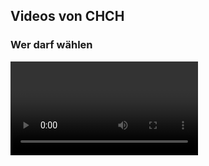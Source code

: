 
## Videos von CHCH

### Wer darf wählen

<Video url="https://www.youtube.com/watch?v=A-e7BOW9J1k" />
Das Video erklärt auf einfache Art das Stimm- und Wahlrecht in der Schweiz

### Föderalismus

<Video url="https://www.youtube.com/watch?v=e4kUiFcasc0" />
In der Schweiz spielen Bund, Kantone und Gemeinden je eine eigene Rolle. Auf jeder
dieser drei Ebenen gibt es je eine eigene Behörde für die legislative, die exekutive
und die judikative Gewalt. Das Volk kann dank der direkten Demokratie direkt in die
Staatsführung eingreifen.

## Videos von ParlCH

### Erklär mir das Parlament

<Video url="https://www.youtube.com/watch?v=vtfEG0txhOU" />
Wie das Schweizer Parlament funktioniert - erklärt in 4 Minuten.

### Die Aufgaben der Bundesversammlung

<Video url="https://www.youtube.com/watch?v=VFVGVYuQYrA" />
Im Video werden die wichtigsten Aufgaben der Bundesversammlung, des Schweizer Parlaments,
kurz und einfach erklärt.

### Die wichtigsten Organe der Bundesversammlung

<Video url="https://www.youtube.com/watch?v=WuZZMVlg62o" />
Die Bundesversammlung - das Schweizer Parlament - besteht aus zwei gleichberechtigten
Kammern, dem Nationalrat und dem Ständerat. Diese verhandeln in der Regel getrennt.
